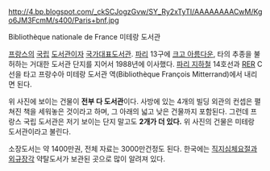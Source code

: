http://4.bp.blogspot.com/_ckSCJogzGvw/SY_Ry2xTyTI/AAAAAAAACwM/Kgo6JM3FcmM/s400/Paris+bnf.jpg

Bibliothèque nationale de France
미테랑 도서관

[[프랑스]]의 [[국립]] [[도서관]]이자 [[국가대표도서관]]. [[파리]] 13구에 [[크고 아름다운]], 타의 추종을 불허하는 거대한 도서관 단지를 지어서 1988년에 이사했다. [[파리 지하철]] 14호선과 [[RER]] C선을 타고 프랑수아 미테랑 도서관 역(Bibliothèque François Mitterrand)에서 내리면 된다. 

위 사진에 보이는 건물이 '''전부 다 도서관'''이다. 사방에 있는 4개의 빌딩 외관의 컨셉은 펼쳐진 책을 세워놓은 것이라고 하며, 그 아래의 넓고 낮은 건물까지 포함된다. 그런데 프랑스 국립 도서관은 저기 보이는 단지 말고도 '''2개가 더 있다.''' 위 사진의 건물은 미테랑 도서관이라고 불린다.

소장도서는 약 1400만권, 전체 자료는 3000만건정도 된다. 한국에는 [[직지심체요절]]과 [[외규장각]] 약탈도서가 보관된 곳으로 많이 알려져 있다.

